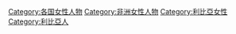 [[Category:各国女性人物|Category:各国女性人物]]
[[Category:非洲女性人物|Category:非洲女性人物]]
[[Category:利比亞女性|Category:利比亞女性]]
[[Category:利比亞人|Category:利比亞人]]